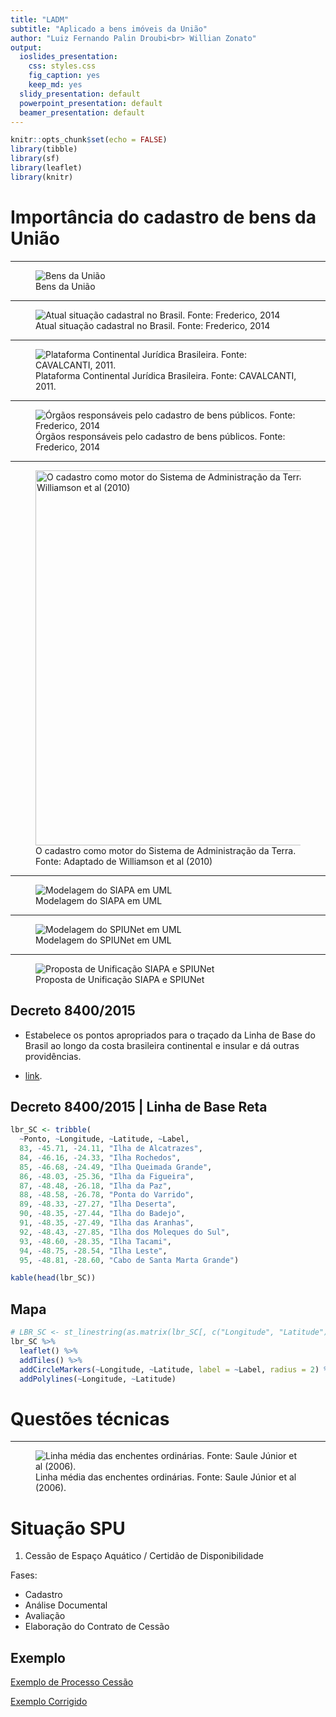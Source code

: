 ```yaml
---
title: "LADM"
subtitle: "Aplicado a bens imóveis da União"
author: "Luiz Fernando Palin Droubi<br> Willian Zonato"
output:
  ioslides_presentation: 
    css: styles.css
    fig_caption: yes
    keep_md: yes
  slidy_presentation: default
  powerpoint_presentation: default
  beamer_presentation: default
---
```


```r
knitr::opts_chunk$set(echo = FALSE)
library(tibble)
library(sf)
library(leaflet)
library(knitr)
```

# Importância do cadastro de bens da União

---

![Bens da União](https://cdn.shopify.com/s/files/1/0116/7373/1130/articles/linha_3496_imagem_0_questao-organizacao-dos-estados.jpg?v=1535828132)

---

![Atual situação cadastral no Brasil. Fonte: Frederico, 2014](images/image9.jpg)

---

![Plataforma Continental Jurídica Brasileira. Fonte: CAVALCANTI, 2011.](images/images-002.jpg)

---

![Órgãos responsáveis pelo cadastro de bens públicos. Fonte: Frederico, 2014](images/images-003.jpg)

---

![O cadastro como motor do Sistema de Administração da Terra. Fonte: Adaptado de Williamson et al (2010)](images/images-009.jpg){width=600px}

---

![Modelagem do SIAPA em UML](images/image21.jpg)


---

![Modelagem do SPIUNet em UML](images/images-033.jpg)


---

![Proposta de Unificação SIAPA e SPIUNet](images/images-034.jpg)



## Decreto 8400/2015 {.emphasized}

- Estabelece os pontos apropriados para o traçado da Linha de Base do Brasil ao longo da costa brasileira continental e insular e dá outras providências.

- [link](http://www.planalto.gov.br/ccivil_03/_Ato2015-2018/2015/Decreto/D8400.htm).

## Decreto 8400/2015 | Linha de Base Reta

	
```r
lbr_SC <- tribble(
  ~Ponto, ~Longitude, ~Latitude, ~Label,
  83, -45.71, -24.11, "Ilha de Alcatrazes", 
  84, -46.16, -24.33, "Ilha Rochedos",
  85, -46.68, -24.49, "Ilha Queimada Grande",
  86, -48.03, -25.36, "Ilha da Figueira",
  87, -48.48, -26.18, "Ilha da Paz",
  88, -48.58, -26.78, "Ponta do Varrido",
  89, -48.33, -27.27, "Ilha Deserta",
  90, -48.35, -27.44, "Ilha do Badejo",
  91, -48.35, -27.49, "Ilha das Aranhas",
  92, -48.43, -27.85, "Ilha dos Moleques do Sul",
  93, -48.60, -28.35, "Ilha Tacami",
  94, -48.75, -28.54, "Ilha Leste",
  95, -48.81, -28.60, "Cabo de Santa Marta Grande")
```
  
```r
kable(head(lbr_SC))
```

  
## Mapa

```r
# LBR_SC <- st_linestring(as.matrix(lbr_SC[, c("Longitude", "Latitude")]))
lbr_SC %>%
  leaflet() %>%
  addTiles() %>%
  addCircleMarkers(~Longitude, ~Latitude, label = ~Label, radius = 2) %>%
  addPolylines(~Longitude, ~Latitude)
```

# Questões técnicas

---

![Linha média das enchentes ordinárias. Fonte: Saule Júnior et al (2006).](images/images-001.jpg)

# Situação SPU

1. Cessão de Espaço Aquático / Certidão de Disponibilidade

Fases:

* Cadastro
* Análise Documental
* Avaliação
* Elaboração do Contrato de Cessão

## Exemplo

[Exemplo de Processo Cessão](refs/Cessao_Deter.pdf)

[Exemplo Corrigido](refs/Cessao_Deter_corrigida.pdf)
